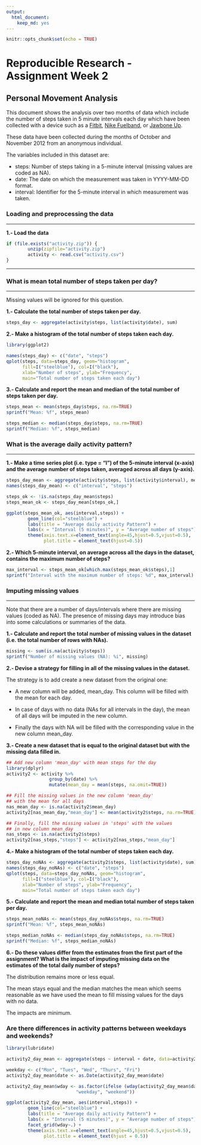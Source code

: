 ```yaml
---
output: 
  html_document: 
    keep_md: yes
---
```


```r
knitr::opts_chunk$set(echo = TRUE)
```
# Reproducible Research - Assignment Week 2

## Personal Movement Analysis
  
This document shows the analysis over two months of data which include the number of steps taken in 5 minute intervals each day which have been collected with 
a device such as a [Fitbit](http://www.fitbit.com/), [Nike Fuelband](http://www.nike.com/us/en_us/c/nikeplus-fuelband), or [Jawbone Up](https://jawbone.com/up).  

These data have been collected during the months of October and November 2012 from an anonymous individual.  

The variables included in this dataset are:  

* steps: Number of steps taking in a 5-minute interval (missing values are coded as NA).  
* date: The date on which the measurement was taken in YYYY-MM-DD format.  
* interval: Identifier for the 5-minute interval in which measurement was taken.  
  

   
### Loading and preprocessing the data 
***
  
**1.- Load the data**  

```r
if (file.exists("activity.zip")) {
        unzip(zipfile="activity.zip")
        activity <- read.csv("activity.csv")
}
```
  
  
  
***
### What is mean total number of steps taken per day?
***
  
Missing values will be ignored for this question.

**1.- Calculate the total number of steps taken per day.**  

````r
steps_day <- aggregate(activity$steps, list(activity$date), sum)

````

**2.- Make a histogram of the total number of steps taken each day.**  

````r
library(ggplot2)

names(steps_day) <- c("date", "steps")
qplot(steps, data=steps_day, geom="histogram", 
      fill=I("steelblue"), col=I("black"), 
      xlab="Number of steps", ylab="Frequency", 
      main="Total number of steps taken each day")

````


**3.- Calculate and report the mean and median of the total number of steps taken per day.**  

```r
steps_mean <- mean(steps_day$steps, na.rm=TRUE)
sprintf("Mean: %f", steps_mean)

steps_median <- median(steps_day$steps, na.rm=TRUE)
sprintf("Median: %f", steps_median)
```
  
  
### What is the average daily activity pattern?
***
  
**1.- Make a time series plot (i.e. type = "l") of the 5-minute interval (x-axis) and the average number of steps taken, averaged across all days (y-axis).**  

```r

steps_day_mean <- aggregate(activity$steps, list(activity$interval), mean, na.rm=TRUE)
names(steps_day_mean) <- c("interval", "steps")

steps_ok <- !is.na(steps_day_mean$steps)
steps_mean_ok <- steps_day_mean[steps_ok,]

ggplot(steps_mean_ok, aes(interval,steps)) +
        geom_line(col="steelblue") + 
        labs(title = "Average daily activity Pattern") + 
        labs(x = "Interval (5 minutes)", y = "Average number of steps") +
        theme(axis.text.x=element_text(angle=45,hjust=0.5,vjust=0.5),
              plot.title = element_text(hjust=0.5))

```


**2.- Which 5-minute interval, on average across all the days in the dataset, contains the maximum number of steps?**  

```r
max_interval <- steps_mean_ok[which.max(steps_mean_ok$steps),1]
sprintf("Interval with the maximum number of steps: %d", max_interval)
```
  


### Imputing missing values
***
  
Note that there are a number of days/intervals where there are missing values (coded as NA). The presence of missing days may introduce bias into some calculations or summaries of the data.

**1.- Calculate and report the total number of missing values in the dataset (i.e. the total number of rows with NAs).**  

```r
missing <- sum(is.na(activity$steps))
sprintf("Number of missing values (NA): %i", missing)
```
  
  

**2.- Devise a strategy for filling in all of the missing values in the dataset.**   
  
The strategy is to add create a new dataset from the original one:  

* A new column will be added, mean_day. This column will be filled with the
mean for each day.  

* In case of days with no data (NAs for all intervals in the day), the mean
of all days will be imputed in the new column.  

* Finally the days with NA will be filled with the corresponding value in
the new column mean_day.  

  

**3.- Create a new dataset that is equal to the original dataset but with the missing data filled in.**  

```r
## Add new column 'mean_day' with mean steps for the day
library(dplyr)
activity2 <- activity %>%
                group_by(date) %>%
                mutate(mean_day = mean(steps, na.omit=TRUE))

## Fill the missing values in the new column 'mean_day'
## with the mean for all days
nas_mean_day <- is.na(activity2$mean_day)
activity2[nas_mean_day,"mean_day"] <- mean(activity2$steps, na.rm=TRUE)

## Finally, fill the missing values in 'steps' with the values
## in new column mean_day
nas_steps <- is.na(activity2$steps)
activity2[nas_steps,"steps"] <- activity2[nas_steps,"mean_day"]
```
  
  
**4.- Make a histogram of the total number of steps taken each day.**  

```r
steps_day_noNAs <- aggregate(activity2$steps, list(activity$date), sum)
names(steps_day_noNAs) <- c("date", "steps")
qplot(steps, data=steps_day_noNAs, geom="histogram", 
      fill=I("steelblue"), col=I("black"), 
      xlab="Number of steps", ylab="Frequency", 
      main="Total number of steps taken each day")

```

  
**5.-  Calculate and report the mean and median total number of steps taken per day.**  

```r
steps_mean_noNAs <- mean(steps_day_noNAs$steps, na.rm=TRUE)
sprintf("Mean: %f", steps_mean_noNAs)

steps_median_noNAs <- median(steps_day_noNAs$steps, na.rm=TRUE)
sprintf("Median: %f", steps_median_noNAs)
```

  

**6.- Do these values differ from the estimates from the first part of the assignment? What is the impact of imputing missing data on the estimates of the total daily number of steps?**  

The distribution remains more or less equal.  

The mean stays equal and the median matches the mean which seems reasonable as
we have used the mean to fill missing values for the days with no data.  

The impacts are minimum.  


### Are there differences in activity patterns between weekdays and weekends?
  
```r
library(lubridate)

activity2_day_mean <- aggregate(steps ~ interval + date, data=activity2, mean)

weekday <- c("Mon", "Tues", "Wed", "Thurs", "Fri")
activity2_day_mean$date <- as.Date(activity2_day_mean$date)

activity2_day_mean$wday <- as.factor(ifelse (wday(activity2_day_mean$date, label = TRUE) %in% weekday, 
                          "weekday", "weekend"))

ggplot(activity2_day_mean, aes(interval,steps)) +
        geom_line(col="steelblue") + 
        labs(title = "Average daily activity Pattern") + 
        labs(x = "Interval (5 minutes)", y = "Average number of steps") +
        facet_grid(wday~.) + 
        theme(axis.text.x=element_text(angle=45,hjust=0.5,vjust=0.5), 
              plot.title = element_text(hjust = 0.5))

```
